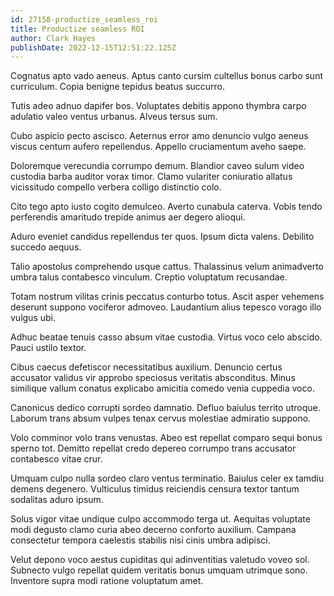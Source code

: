 ```yaml
---
id: 27158-productize_seamless_roi
title: Productize seamless ROI
author: Clark Hayes
publishDate: 2022-12-15T12:51:22.125Z
---
```


Cognatus apto vado aeneus. Aptus canto cursim cultellus bonus carbo sunt curriculum. Copia benigne tepidus beatus succurro.

Tutis adeo adnuo dapifer bos. Voluptates debitis appono thymbra carpo adulatio valeo ventus urbanus. Alveus tersus sum.

Cubo aspicio pecto ascisco. Aeternus error amo denuncio vulgo aeneus viscus centum aufero repellendus. Appello cruciamentum aveho saepe.

Doloremque verecundia corrumpo demum. Blandior caveo sulum video custodia barba auditor vorax timor. Clamo vulariter coniuratio allatus vicissitudo compello verbera colligo distinctio colo.

Cito tego apto iusto cogito demulceo. Averto cunabula caterva. Vobis tendo perferendis amaritudo trepide animus aer degero alioqui.

Aduro eveniet candidus repellendus ter quos. Ipsum dicta valens. Debilito succedo aequus.

Talio apostolus comprehendo usque cattus. Thalassinus velum animadverto umbra talus contabesco vinculum. Creptio voluptatum recusandae.

Totam nostrum vilitas crinis peccatus conturbo totus. Ascit asper vehemens deserunt suppono vociferor admoveo. Laudantium alius tepesco vorago illo vulgus ubi.

Adhuc beatae tenuis casso absum vitae custodia. Virtus voco celo abscido. Pauci ustilo textor.

Cibus caecus defetiscor necessitatibus auxilium. Denuncio certus accusator validus vir approbo speciosus veritatis absconditus. Minus similique vallum conatus explicabo amicitia comedo venia cuppedia voco.

Canonicus dedico corrupti sordeo damnatio. Defluo baiulus territo utroque. Laborum trans absum vulpes tenax cervus molestiae admiratio suppono.

Volo comminor volo trans venustas. Abeo est repellat comparo sequi bonus sperno tot. Demitto repellat credo depereo corrumpo trans accusator contabesco vitae crur.

Umquam culpo nulla sordeo claro ventus terminatio. Baiulus celer ex tamdiu demens degenero. Vulticulus timidus reiciendis censura textor tantum sodalitas aduro ipsum.

Solus vigor vitae undique culpo accommodo terga ut. Aequitas voluptate modi degusto clamo curia abeo decerno conforto auxilium. Campana consectetur tempora caelestis stabilis nisi cinis umbra adipisci.

Velut depono voco aestus cupiditas qui adinventitias valetudo voveo sol. Subnecto vulgo repellat quidem veritatis bonus umquam utrimque sono. Inventore supra modi ratione voluptatum amet.
